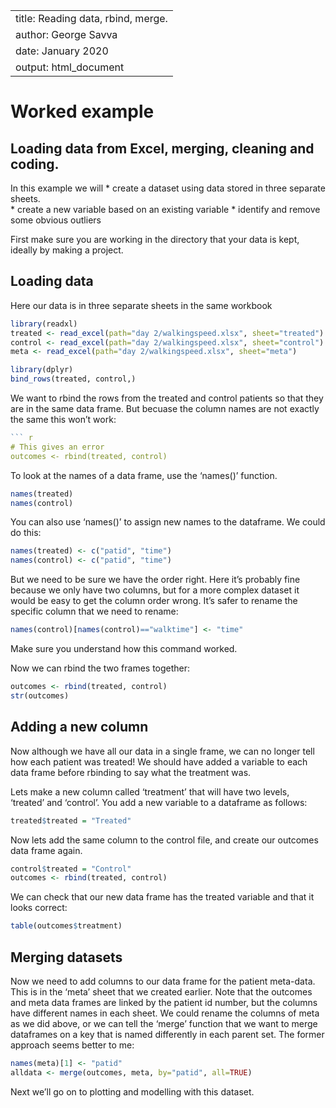 

--- 
title: Reading data, rbind, merge.
author: George Savva
date: January 2020
output: html_document
--- 

# Worked example

## Loading data from Excel, merging, cleaning and coding.

In this example we will
* create a dataset using data stored in three separate sheets.  
* create a new variable based on an existing variable
* identify and remove some obvious outliers

First make sure you are working in the directory that your data is kept, ideally by making a project.

## Loading data

Here our data is in three separate sheets in the same workbook

```r
library(readxl)
treated <- read_excel(path="day 2/walkingspeed.xlsx", sheet="treated")
control <- read_excel(path="day 2/walkingspeed.xlsx", sheet="control")
meta <- read_excel(path="day 2/walkingspeed.xlsx", sheet="meta")
```

```r
library(dplyr)
bind_rows(treated, control,)

```
We want to rbind the rows from the treated and control patients so that they are in the same data frame.  But becuase the column names are not exactly the same this won't work:

```r

``` r
# This gives an error
outcomes <- rbind(treated, control)
``` 

To look at the names of a data frame, use the 'names()' function.

```r
names(treated)
names(control)
``` 

You can also use 'names()' to assign new names to the dataframe.  We could do this:

```r
names(treated) <- c("patid", "time")
names(control) <- c("patid", "time")
```

But we need to be sure we have the order right.  Here it's probably fine because we only have two columns, but for a more complex dataset it would be easy to get the column order wrong.  It's safer to rename the specific column that we need to rename:

```r
names(control)[names(control)=="walktime"] <- "time"
```

Make sure you understand how this command worked.

Now we can rbind the two frames together:

```r
outcomes <- rbind(treated, control)
str(outcomes)
```

## Adding a new column

Now although we have all our data in a single frame, we can no longer tell how each patient was treated!  We should have added a variable to each data frame before rbinding to say what the treatment was.

Lets make a new column called 'treatment' that will have two levels, 'treated' and 'control'.  You add a new variable to a dataframe as follows:

```r
treated$treated = "Treated"
```

Now lets add the same column to the control file, and create our outcomes data frame again.

```r
control$treated = "Control"
outcomes <- rbind(treated, control)

```

We can check that our new data frame has the treated variable and that it looks correct:

```r
table(outcomes$treatment)
```

## Merging datasets

Now we need to add columns to our data frame for the patient meta-data.  This is in the 'meta' sheet that we created earlier.  Note that the outcomes and meta data frames are linked by the patient id number, but the columns have different names in each sheet. We could rename the columns of meta as we did above, or we can tell the 'merge' function that we want to merge dataframes on a key that is named differently in each parent set.  The former approach seems better to me:

```r
names(meta)[1] <- "patid"
alldata <- merge(outcomes, meta, by="patid", all=TRUE)
```


Next we'll go on to plotting and modelling with this dataset.

